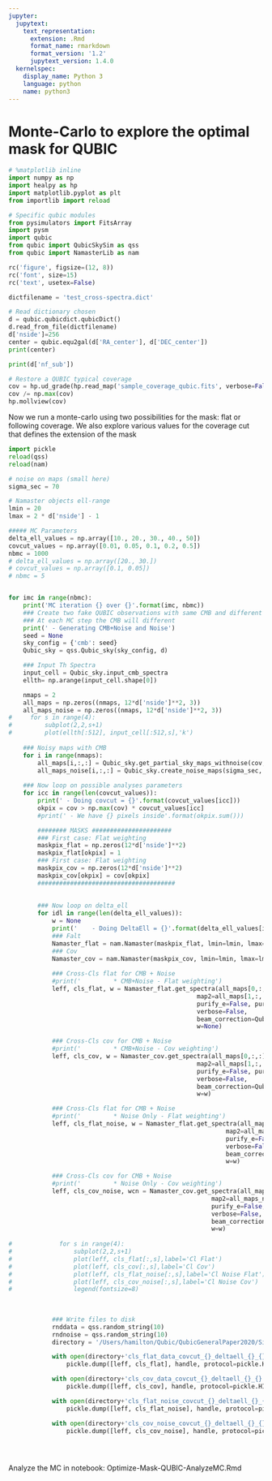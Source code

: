 ```yaml
---
jupyter:
  jupytext:
    text_representation:
      extension: .Rmd
      format_name: rmarkdown
      format_version: '1.2'
      jupytext_version: 1.4.0
  kernelspec:
    display_name: Python 3
    language: python
    name: python3
---
```


# Monte-Carlo to explore the optimal mask for QUBIC

```python
# %matplotlib inline
import numpy as np
import healpy as hp
import matplotlib.pyplot as plt
from importlib import reload

# Specific qubic modules
from pysimulators import FitsArray
import pysm
import qubic
from qubic import QubicSkySim as qss
from qubic import NamasterLib as nam

rc('figure', figsize=(12, 8))
rc('font', size=15)
rc('text', usetex=False)
```

```python
dictfilename = 'test_cross-spectra.dict'

# Read dictionary chosen
d = qubic.qubicdict.qubicDict()
d.read_from_file(dictfilename)
d['nside']=256
center = qubic.equ2gal(d['RA_center'], d['DEC_center'])
print(center)

print(d['nf_sub'])

# Restore a QUBIC typical coverage
cov = hp.ud_grade(hp.read_map('sample_coverage_qubic.fits', verbose=False), d['nside'])
cov /= np.max(cov)
hp.mollview(cov)
```

Now we run a monte-carlo using two possibilities for the mask: flat or following coverage. We also explore various values for the coverage cut that defines the extension of the mask

```python
import pickle
reload(qss)
reload(nam)

# noise on maps (small here)
sigma_sec = 70

# Namaster objects ell-range
lmin = 20
lmax = 2 * d['nside'] - 1

##### MC Parameters
delta_ell_values = np.array([10., 20., 30., 40., 50])
covcut_values = np.array([0.01, 0.05, 0.1, 0.2, 0.5])
nbmc = 1000
# delta_ell_values = np.array([20., 30.])
# covcut_values = np.array([0.1, 0.05])
# nbmc = 5


for imc in range(nbmc):
    print('MC iteration {} over {}'.format(imc, nbmc))
    ### Create two fake QUBIC observations with same CMB and different noise
    ### At each MC step the CMB will different
    print(' - Generating CMB+Noise and Noise')
    seed = None
    sky_config = {'cmb': seed}
    Qubic_sky = qss.Qubic_sky(sky_config, d)

    ### Input Th Spectra
    input_cell = Qubic_sky.input_cmb_spectra
    ellth= np.arange(input_cell.shape[0])

    nmaps = 2
    all_maps = np.zeros((nmaps, 12*d['nside']**2, 3))
    all_maps_noise = np.zeros((nmaps, 12*d['nside']**2, 3))
#     for s in range(4):
#         subplot(2,2,s+1)
#         plot(ellth[:512], input_cell[:512,s],'k')
        
    ### Noisy maps with CMB
    for i in range(nmaps):
        all_maps[i,:,:] = Qubic_sky.get_partial_sky_maps_withnoise(cov, sigma_sec=sigma_sec)
        all_maps_noise[i,:,:] = Qubic_sky.create_noise_maps(sigma_sec, cov)
        
    ### Now loop on possible analyses parameters
    for icc in range(len(covcut_values)):
        print(' - Doing covcut = {}'.format(covcut_values[icc]))
        okpix = cov > np.max(cov) * covcut_values[icc]
        #print(' - We have {} pixels inside'.format(okpix.sum()))

        ######## MASKS ######################
        ### First case: Flat weighting
        maskpix_flat = np.zeros(12*d['nside']**2)
        maskpix_flat[okpix] = 1
        ### First case: Flat weighting
        maskpix_cov = np.zeros(12*d['nside']**2)
        maskpix_cov[okpix] = cov[okpix]
        ######################################
        
        
        ### Now loop on delta_ell
        for idl in range(len(delta_ell_values)):
            w = None
            print('    - Doing DeltaEll = {}'.format(delta_ell_values[idl]))
            ### Falt
            Namaster_flat = nam.Namaster(maskpix_flat, lmin=lmin, lmax=lmax, delta_ell=delta_ell_values[idl])
            ### Cov
            Namaster_cov = nam.Namaster(maskpix_cov, lmin=lmin, lmax=lmax, delta_ell=delta_ell_values[idl])
            
            ### Cross-Cls flat for CMB + Noise
            #print('         * CMB+Noise - Flat weighting')
            leff, cls_flat, w = Namaster_flat.get_spectra(all_maps[0,:,:].T, 
                                                    map2=all_maps[1,:,:].T,
                                                    purify_e=False, purify_b=True,
                                                    verbose=False,
                                                    beam_correction=Qubic_sky.instrument['beams'],
                                                    w=None)

            ### Cross-Cls cov for CMB + Noise
            #print('         * CMB+Noise - Cov weighting')
            leff, cls_cov, w = Namaster_cov.get_spectra(all_maps[0,:,:].T, 
                                                    map2=all_maps[1,:,:].T,
                                                    purify_e=False, purify_b=True,
                                                    verbose=False,
                                                    beam_correction=Qubic_sky.instrument['beams'],
                                                    w=w)

            ### Cross-Cls flat for CMB + Noise
            #print('         * Noise Only - Flat weighting')
            leff, cls_flat_noise, w = Namaster_flat.get_spectra(all_maps_noise[0,:,:].T, 
                                                            map2=all_maps_noise[1,:,:].T,
                                                            purify_e=False, purify_b=True,
                                                            verbose=False,
                                                            beam_correction=Qubic_sky.instrument['beams'],
                                                            w=w)

            ### Cross-Cls cov for CMB + Noise
            #print('         * Noise Only - Cov weighting')
            leff, cls_cov_noise, wcn = Namaster_cov.get_spectra(all_maps_noise[0,:,:].T, 
                                                        map2=all_maps_noise[1,:,:].T,
                                                        purify_e=False, purify_b=True,
                                                        verbose=False,
                                                        beam_correction=Qubic_sky.instrument['beams'],
                                                        w=w)
            
#             for s in range(4):
#                 subplot(2,2,s+1)
#                 plot(leff, cls_flat[:,s],label='Cl Flat')
#                 plot(leff, cls_cov[:,s],label='Cl Cov')
#                 plot(leff, cls_flat_noise[:,s],label='Cl Noise Flat')
#                 plot(leff, cls_cov_noise[:,s],label='Cl Noise Cov')
#                 legend(fontsize=8)
            
            
        
            ### Write files to disk
            rnddata = qss.random_string(10)
            rndnoise = qss.random_string(10)
            directory = '/Users/hamilton/Qubic/QubicGeneralPaper2020/Sims/Sims_Optimize_Weighting/Noise_70/'

            with open(directory+'cls_flat_data_covcut_{}_deltaell_{}_{}.pickle'.format(covcut_values[icc], delta_ell_values[idl], rnddata), 'wb') as handle:
                pickle.dump([leff, cls_flat], handle, protocol=pickle.HIGHEST_PROTOCOL)

            with open(directory+'cls_cov_data_covcut_{}_deltaell_{}_{}.pickle'.format(covcut_values[icc], delta_ell_values[idl], rnddata), 'wb') as handle:
                pickle.dump([leff, cls_cov], handle, protocol=pickle.HIGHEST_PROTOCOL)

            with open(directory+'cls_flat_noise_covcut_{}_deltaell_{}_{}.pickle'.format(covcut_values[icc], delta_ell_values[idl], rnddata), 'wb') as handle:
                pickle.dump([leff, cls_flat_noise], handle, protocol=pickle.HIGHEST_PROTOCOL)

            with open(directory+'cls_cov_noise_covcut_{}_deltaell_{}_{}.pickle'.format(covcut_values[icc], delta_ell_values[idl], rnddata), 'wb') as handle:
                pickle.dump([leff, cls_cov_noise], handle, protocol=pickle.HIGHEST_PROTOCOL)


        


```

Analyze the MC in notebook: Optimize-Mask-QUBIC-AnalyzeMC.Rmd
